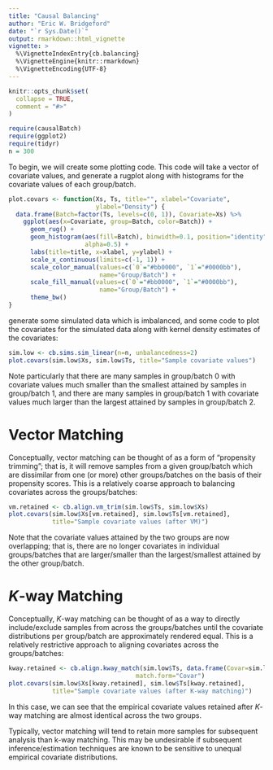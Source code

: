 ```yaml
---
title: "Causal Balancing"
author: "Eric W. Bridgeford"
date: "`r Sys.Date()`"
output: rmarkdown::html_vignette
vignette: >
  %\VignetteIndexEntry{cb.balancing}
  %\VignetteEngine{knitr::rmarkdown}
  %\VignetteEncoding{UTF-8}
---
```


```r
knitr::opts_chunk$set(
  collapse = TRUE,
  comment = "#>"
)
```

```r
require(causalBatch)
require(ggplot2)
require(tidyr)
n = 300
```

To begin, we will create some plotting code. This code will take a vector of covariate values, and generate a rugplot along with histograms for the covariate values of each group/batch.

```r
plot.covars <- function(Xs, Ts, title="", xlabel="Covariate", 
                        ylabel="Density") {
  data.frame(Batch=factor(Ts, levels=c(0, 1)), Covariate=Xs) %>%
    ggplot(aes(x=Covariate, group=Batch, color=Batch)) +
      geom_rug() +
      geom_histogram(aes(fill=Batch), binwidth=0.1, position="identity",
                     alpha=0.5) +
      labs(title=title, x=xlabel, y=ylabel) +
      scale_x_continuous(limits=c(-1, 1)) +
      scale_color_manual(values=c(`0`="#bb0000", `1`="#0000bb"), 
                         name="Group/Batch") +
      scale_fill_manual(values=c(`0`="#bb0000", `1`="#0000bb"), 
                         name="Group/Batch") +
      theme_bw()
}
```

generate some simulated data which is imbalanced, and some code to plot the covariates for the simulated data along with kernel density estimates of the covariates:

```r
sim.low <- cb.sims.sim_linear(n=n, unbalancedness=2)
plot.covars(sim.low$Xs, sim.low$Ts, title="Sample covariate values")
```

Note particularly that there are many samples in group/batch $0$ with covariate values much smaller than the smallest attained by samples in group/batch $1$, and there are many samples in group/batch $1$ with covariate values much larger than the largest attained by samples in group/batch $2$. 

# Vector Matching

Conceptually, vector matching can be thought of as a form of "propensity trimming"; that is, it will remove samples from a given group/batch which are dissimilar from one (or more) other groups/batches on the basis of their propensity scores. This is a relatively coarse approach to balancing covariates across the groups/batches:

```r
vm.retained <- cb.align.vm_trim(sim.low$Ts, sim.low$Xs)
plot.covars(sim.low$Xs[vm.retained], sim.low$Ts[vm.retained],
            title="Sample covariate values (after VM)")
```

Note that the covariate values attained by the two groups are now overlapping; that is, there are no longer covariates in individual groups/batches that are larger/smaller than the largest/smallest attained by the other group/batch.

# $K$-way Matching

Conceptually, $K$-way matching can be thought of as a way to directly include/exclude samples from across the groups/batches until the covariate distributions per group/batch are approximately rendered equal. This is a relatively restrictive approach to aligning covariates across the groups/batches:

```r
kway.retained <- cb.align.kway_match(sim.low$Ts, data.frame(Covar=sim.low$Xs),
                                   match.form="Covar")
plot.covars(sim.low$Xs[kway.retained], sim.low$Ts[kway.retained],
            title="Sample covariate values (after K-way matching)")
```

In this case, we can see that the empirical covariate values retained after $K$-way matching are almost identical across the two groups.

Typically, vector matching will tend to retain more samples for subsequent analysis than k-way matching. This may be undesirable if subsequent inference/estimation techniques are known to be sensitive to unequal empirical covariate distributions.